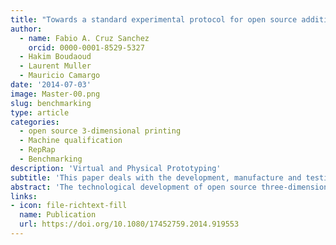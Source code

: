 ```yaml
---
title: "Towards a standard experimental protocol for open source additive manufacturing"
author: 
  - name: Fabio A. Cruz Sanchez
    orcid: 0000-0001-8529-5327
  - Hakim Boudaoud
  - Laurent Muller
  - Mauricio Camargo 
date: '2014-07-03'
image: Master-00.png
slug: benchmarking
type: article
categories:
  - open source 3-dimensional printing
  - Machine qualification
  - RepRap
  - Benchmarking
description: 'Virtual and Physical Prototyping'
subtitle: 'This paper deals with the development, manufacture and testing of a geometrical benchmarking model (GBM) in order to evaluate the geometrical accuracy performance of open source 3D printers.'
abstract: 'The technological development of open source three-dimensional (3D) printers is creating more affordable Additive Manufacturing (AM) machines for society in different applications. For this reason, the machines’ capability should be evaluated in order to establish minimum standards of performance. This paper deals with the development, manufacture and testing of a geometrical benchmarking model (GBM) in order to evaluate the geometrical accuracy performance of open source 3D printers. The methodology is demonstrated with a case study based on fused deposition modelling (FDM). The case study positions the evaluated machine according to ANSI-ISO’s International Tolerance (IT) Grades. Furthermore, root-mean-square deviation (RMSD) value is employed as an accuracy estimator, while Taguchi tools are employed to determine the control factors with the highest accuracy for the fabrication of the GBM.'
links:
- icon: file-richtext-fill
  name: Publication
  url: https://doi.org/10.1080/17452759.2014.919553
---
```




